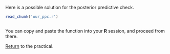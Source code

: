 Here is a possible solution for the posterior predictive check.

```r
read_chunk('our_ppc.r')
```
```r

```

You can copy and paste the function into your **R** session, and proceed from there.

[Return](mcmc_and_model_comparison.html#posterior-predictive-checks) to the practical.

